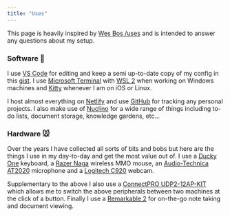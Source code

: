 ```yaml
---
title: "Uses"
---
```


This page is heavily inspired by [Wes Bos /uses](https://wesbos.com/uses) and is intended to answer any questions about my setup.

### Software 🐢

I use [VS Code](https://code.visualstudio.com/) for editing and keep a semi up-to-date copy of my config in this [gist](https://gist.github.com/chopfitzroy/338df3e01296738c13ba28d41f896213). I use [Microsoft Terminal](https://www.microsoft.com/en-us/p/windows-terminal/9n0dx20hk701) with [WSL 2](https://docs.microsoft.com/en-us/windows/wsl/install) when working on Windows machines and [Kitty](https://sw.kovidgoyal.net/kitty/) whenever I am on iOS or Linux.

I host almost everything on [Netlify](https://www.netlify.com/) and use [GitHub](https://github.com/) for tracking any personal projects. I also make use of [Nuclino](https://www.nuclino.com/) for a wide range of things including to-do lists, document storage, knowledge gardens, etc...

### Hardware 🐭

Over the years I have collected all sorts of bits and bobs but here are the things I use in my day-to-day and get the most value out of. I use a [Ducky One](https://www.duckychannel.com.tw/en) keyboard, a [Razer Naga](https://www.razer.com/gaming-mice/razer-naga-pro) wireless MMO mouse, an [Audio-Technica AT2020](https://www.audio-technica.com/en-us/at2020) microphone and a [Logitech C920](https://www.logitech.com/en-nz/products/webcams/c920-pro-hd-webcam.960-000770.html) webcam.

Supplementary to the above I also use a [ConnectPRO UDP2-12AP-KIT](https://connectpro.com/product/udp2-12ap-kit-2port-dual-displayport-kvm) which allows me to switch the above peripherals between two machines at the click of a button. Finally I use a [Remarkable 2](https://remarkable.com/) for on-the-go note taking and document viewing.
